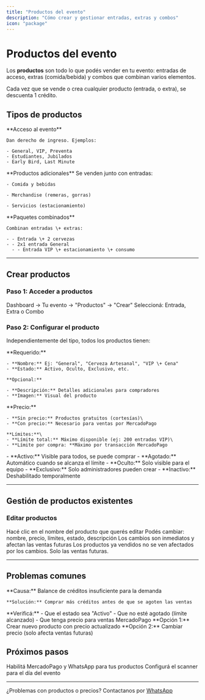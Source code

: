 ```yaml
---
title: "Productos del evento"
description: "Cómo crear y gestionar entradas, extras y combos"
icon: "package"
---
```


# Productos del evento

Los **productos** son todo lo que podés vender en tu evento: entradas de acceso, extras (comida/bebida) y combos que combinan varios elementos.

<Card title="1 crédito = 1 producto generado" icon="coins">
  Cada vez que se vende o crea cualquier producto (entrada, o extra), se descuenta 1 crédito.
</Card>

## Tipos de productos

<CardGroup cols={3}>
  <Card title="Entradas" icon="ticket">
    **Acceso al evento**

    Dan derecho de ingreso. Ejemplos:

    - General, VIP, Preventa
    - Estudiantes, Jubilados
    - Early Bird, Last Minute
  </Card>
  <Card title="Extras" icon="basket-shopping">
    **Productos adicionales** Se venden junto con entradas:

    - Comida y bebidas

    - Merchandise (remeras, gorras)

    - Servicios (estacionamiento)
  </Card>
  <Card title="Combos" icon="box">
    **Paquetes combinados**

    Combinan entradas \+ extras:

    - - Entrada \+ 2 cervezas
    - - 2x1 entrada General
      - - Entrada VIP \+ estacionamiento \+ consumo
  </Card>
</CardGroup>

---

## Crear productos

### Paso 1: Acceder a productos

<Steps>
  <Step title="Desde tu evento">
    Dashboard → Tu evento → "Productos" → "Crear"
  </Step>
  <Step title="Elegir tipo">
    Seleccioná: Entrada, Extra o Combo
  </Step>
</Steps>

### Paso 2: Configurar el producto

Independientemente del tipo, todos los productos tienen:

<AccordionGroup>
  <Accordion title="Información básica">
    **Requerido:**

    - **Nombre:** Ej: "General", "Cerveza Artesanal", "VIP \+ Cena"
    - **Estado:** Activo, Oculto, Exclusivo, etc.

    **Opcional:**

    - **Descripción:** Detalles adicionales para compradores
    - **Imagen:** Visual del producto
  </Accordion>
  <Accordion title="Precio y límites">
    **Precio:**

    - **Sin precio:** Productos gratuitos (cortesías)\
    - **Con precio:** Necesario para ventas por MercadoPago

    **Límites:**\
    - **Límite total:** Máximo disponible (ej: 200 entradas VIP)\
    - **Límite por compra: **Máximo por transacción MercadoPago
  </Accordion>
  <Accordion title="Estados del producto">
    - **Activo:** Visible para todos, se puede comprar
    - **Agotado:** Automático cuando se alcanza el límite
    - **Oculto:** Solo visible para el equipo
    - **Exclusivo:** Solo administradores pueden crear
    - **Inactivo:** Deshabilitado temporalmente
  </Accordion>
</AccordionGroup>

---

## Gestión de productos existentes

### Editar productos

<Steps>
  <Step title="Seleccionar producto">
    Hacé clic en el nombre del producto que querés editar
  </Step>
  <Step title="Modificar configuración">
    Podés cambiar: nombre, precio, límites, estado, descripción
  </Step>
  <Step title="Guardar cambios">
    Los cambios son inmediatos y afectan las ventas futuras
  </Step>
</Steps>

<Warning>
  Los productos ya vendidos no se ven afectados por los cambios. Solo las ventas
  futuras.
</Warning>

---

## Problemas comunes

<AccordionGroup>
  <Accordion title="'No tengo suficientes créditos para generar entradas'">
    **Causa:** Balance de créditos insuficiente para la demanda

    **Solución:** Comprar más créditos antes de que se agoten las ventas
  </Accordion>
  <Accordion title="'Los compradores no ven un producto'">
    **Verificá:** - Que el estado sea "Activo" - Que no esté agotado (límite
    alcanzado) - Que tenga precio para ventas MercadoPago
  </Accordion>
  <Accordion title="'Quiero cambiar el precio pero ya se vendieron entradas'">
    **Opción 1:** Crear nuevo producto con precio actualizado
    **Opción 2:** Cambiar precio (solo afecta ventas futuras)
  </Accordion>
</AccordionGroup>

## Próximos pasos

<CardGroup cols={2}>
  <Card title="Configurar ventas" icon="credit-card" href="/events/sales">
    Habilitá MercadoPago y WhatsApp para tus productos
  </Card>
  <Card title="Preparar validación" icon="qrcode" href="/events/scanner">
    Configurá el scanner para el día del evento
  </Card>
</CardGroup>

---

¿Problemas con productos o precios? Contactanos por [WhatsApp](https://wa.me/5491122503348)